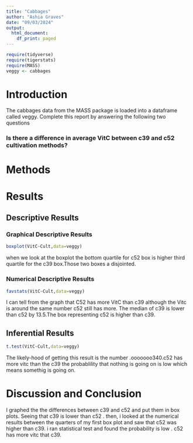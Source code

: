 ```yaml
---
title: "Cabbages"
author: "Ashia Graves"
date: "09/03/2024"
output:
  html_document:
    df_print: paged
---
```


```r
require(tidyverse)
require(tigerstats)
require(MASS)
veggy <- cabbages
```

# Introduction

<!--In this section you explain what you are trying to show.  Where did the data come from?  What is the research or other question you are trying to answer?!-->
 The cabbages data from the MASS package is loaded into a dataframe called veggy. Complete this report by answering the following two questions  
 
### Is there a difference in average VitC between c39 and c52 cultivation methods?  

# Methods

<!--Decide on your methods:  use "variable analysis" or other appropriate descriptors.  Make sure to choose at least one graphical method and at least one numerical method.!-->

# Results

<!--Divide this section into two sub-sections:  One for your descriptive  results and one for your inferential results.!-->

## Descriptive Results

### Graphical Descriptive Results

<!--Graphical results here.  Make sure to show your code.  Provide appropriate labels for axes, giving units if possible, and provide a good title for the graph, too.  Use the graphical results to describe the patterns if any that exist in the data as focused toward the research question!-->



```r
boxplot(VitC~Cult,data=veggy)
```
  
when we look at the boxplot the bottom quartile for c52 box is higher third quartile for the c39 box.Those two boxes a disjointed.   

### Numerical Descriptive Results

<!--Numerical results go here. Use the numerical results to describe the patterns if any that exist in the data as focused toward the research question!-->
```r
favstats(VitC~Cult,data=veggy)
```  
  
 
 
I can tell from the graph that C52 has more VitC than c39 although the Vitc is around the same number c52 still has more. The median of c39 is lower than c52 by 13.5.The box representing c52 is higher than c39.   

## Inferential Results
```r
t.test(VitC~Cult,data=veggy)
```


The likely-hood of getting this result is the number .ooooooo340.c52 has more vitc than the c39 the probablility that nothing is going on is low which means somethig is going on.  

<!--State hypothesis clearly.  Make sure your discussion of the inferential test covers all the aspects that the test output produces, such as test statistic, p-value etc.  Make a decision about the null hypothesis, explain the assumptions on which the selected test/procedure was based, and why the chosen procedure satisfys the assumptions and is appropriate to answer the research question!-->


# Discussion and Conclusion
I graphed the the differences between c39 and c52 and put them in box plots. Seeing that c39 is lower than c52 . then, i looked at the numerical results between the quarters of my first box plot and saw that c52 was higher than c39. i ran statistical test and found the probability is low . c52 has more vitc that c39.    


<!--Discussion and conclusion here.  If you found a relationship be sure to consider whether the relationship occurs because one of the variavbles causes the other, or whether they perhasps are related for some other reason.  Watch the chapter 6 videos from the GeorgeTown videos collection.!-->
